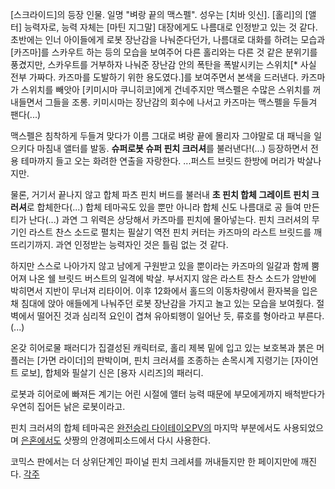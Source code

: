 [스크라이드]의 등장 인물. 일명 "벼랑 끝의 맥스펠". 성우는 [치바 잇신].
[홀리]의 [앨터] 능력자로, 능력 자체는 [마틴 지그말] 대장에게도 나름대로 인정받고 있는 것 같다.
초반에는 인너 아이들에게 로봇 장난감을 나눠준다던가, 나름대로 대화를 하려는 모습과 [카즈마]를 스카우트 하는 등의 모습을 보여주어 다른 홀리와는 다른 것 같은 분위기를 풍겼지만, 스카우트를 거부하자 나눠준 장난감 안의 폭탄을 폭발시키는 스위치[* 사실 전부 가짜다. 카즈마를 도발하기 위한 용도였다.]를 보여주면서 본색을 드러낸다. 카즈마가 스위치를 빼앗아 [키미시마 쿠니히코]에게 건네주지만 맥스펠은 수많은 스위치를 꺼내들면서 그들을 조롱. 키미시마는 장난감의 회수에 나서고 카즈마는 맥스펠을 두들겨 팬다(...)

맥스펠은 침착하게 두들겨 맞다가 이름 그대로 벼랑 끝에 몰리자 그야말로 대 패닉을 일으키다 마침내 앨터를 발동. '''슈퍼로봇 슈퍼 핀치 크러셔'''를 불러낸다!(...) 등장하면서 전용 테마까지 들고 오는 화려한 연출을 자랑한다.
...퍼스트 브릿드 한방에 머리가 박살나지만.

물론, 거기서 끝나지 않고 합체 파츠 핀치 버드를 불러내 '''초 핀치 합체 그레이트 핀치 크러셔'''로 합체한다(...) 합체 테마곡도 있을 뿐만 아니라 합체 신도 나름대로 공 들여 만든 티가 난다(...) 과연 그 위력은 상당해서 카즈마를 핀치에 몰아넣는다. 핀치 크러셔의 무기인 라스트 찬스 소드로 펼치는 필살기 역전 핀치 커터는 카즈마의 라스트 브릿드를 깨뜨리기까지. 과연 인정받는 능력자인 것은 틀림 없는 것 같다.

하지만 스스로 나아가지 않고 남에게 구원받고 있을 뿐이라는 카즈마의 일갈과 함께 뿜어져 나온 쉘 브릿드 버스트의 일격에 박살. 부서지지 않은 라스트 찬스 소드가 암반에 박히면서 지반이 무너져 리타이어. 이후 12화에서 홀드의 이동차량에서 환자복을 입은 채 침대에 앉아 애들에게 나눠주던 로봇 장난감을 가지고 놀고 있는 모습을 보여줬다. 절벽에서 떨어진 것과 심리적 요인이 겹쳐 유아퇴행이 일어난 듯, 류호를 형아라고 부른다.(...)

온갖 히어로물 패러디가 집결성된 캐릭터로, 홀리 제복 밑에 입고 있는 보호복과 붉은 머플러는 [가면 라이더]의 판박이며, 핀치 크러셔를 조종하는 손목시계 지령기는 [자이언트 로보], 합체와 필살기 신은 [용자 시리즈]의 패러디.

로봇과 히어로에 빠져든 계기는 어린 시절에 앨터 능력 때문에 부모에게까지 배척받다가 우연히 집어든 낡은 로봇이라고.


핀치 크러셔의 합체 테마곡은 [[완전승리 다이테이오]]PV의 마지막 부분에서도 사용되었으며 [[은혼]]에서도 삿짱의 안경에피소드에서 다시 사용한다.


코믹스 판에서는 더 상위단계인 파이널 핀치 크레셔를 꺼내들지만 한 페이지만에 깨진다.
[[각주]]
